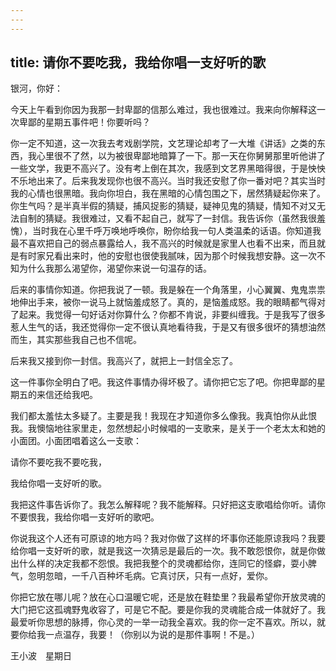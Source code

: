 ```yaml
---
---
---
```

title: 请你不要吃我，我给你唱一支好听的歌
---

银河，你好：

今天上午看到你因为我那一封卑鄙的信那么难过，我也很难过。我来向你解释这一次卑鄙的星期五事件吧！你要听吗？

你一定不知道，这一次我去考戏剧学院，文艺理论却考了一大堆《讲话》之类的东西，我心里很不了然，以为被很卑鄙地暗算了一下。那一天在你舅舅那里听他讲了一些文学，我更不高兴了。没有考上倒在其次，我感到文艺界黑暗得很，于是怏怏不乐地出来了。后来我发现你也很不高兴。当时我还安慰了你一番对吧？其实当时我的心情也很黑暗。我向你坦白，我在黑暗的心情包围之下，居然猜疑起你来了。你生气吗？是半真半假的猜疑，捕风捉影的猜疑，疑神见鬼的猜疑，情知不对又无法自制的猜疑。我很难过，又看不起自己，就写了一封信。我告诉你（虽然我很羞愧），当时我在心里千呼万唤地呼唤你，盼你给我一句人类温柔的话语。你知道我最不喜欢把自己的弱点暴露给人，我不高兴的时候就是家里人也看不出来，而且就是有时家兄看出来时，他的安慰也很使我腻味，因为那个时候我想安静。这一次不知为什么我那么渴望你，渴望你来说一句温存的话。

后来的事情你知道。你把我说了一顿。我是躲在一个角落里，小心翼翼、鬼鬼祟祟地伸出手来，被你一说马上就恼羞成怒了。真的，是恼羞成怒。我的眼睛都气得对了起来。我觉得一句好话对你算什么？你都不肯说，非要纠缠我。于是我写了很多惹人生气的话，我还觉得你一定不很认真地看待我，于是又有很多很坏的猜想油然而生，其实那些我自己也不信呢。

后来我又接到你一封信。我高兴了，就把上一封信全忘了。

这一件事你全明白了吧。我这件事情办得坏极了。请你把它忘了吧。你把卑鄙的星期五的来信还给我吧。

我们都太羞怯太多疑了。主要是我！我现在才知道你多么像我。我真怕你从此恨我。我懊恼地往家里走，忽然想起小时候唱的一支歌来，是关于一个老太太和她的小面团。小面团唱着这么一支歌：

请你不要吃我不要吃我，

我给你唱一支好听的歌。



我把这件事告诉你了。我怎么解释呢？我不能解释。只好把这支歌唱给你听。请你不要恨我，我给你唱一支好听的歌吧。

你说我这个人还有可原谅的地方吗？我对你做了这样的坏事你还能原谅我吗？我要给你唱一支好听的歌，就是我这一次猜忌是最后的一次。我不敢怨恨你，就是你做出什么样的决定我都不怨恨。我把我整个的灵魂都给你，连同它的怪癖，耍小脾气，忽明忽暗，一千八百种坏毛病。它真讨厌，只有一点好，爱你。

你把它放在哪儿呢？放在心口温暖它呢，还是放在鞋垫里？我最希望你开放灵魂的大门把它这孤魂野鬼收容了，可是它不配。要是你我的灵魂能合成一体就好了。我最爱听你思想的脉搏，你心灵的一举一动我全喜欢。我的你一定不喜欢。所以，就要你给我一点温存，我要！（你别以为说的是那件事啊！不是。）

王小波　星期日